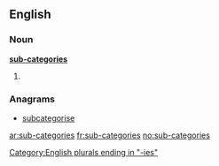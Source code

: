 ==English==

===Noun===
'''[[sub-]][[categories]]'''
# {{alternative plural of|[[sub-category]]|[[subcategories]]}}

===Anagrams===
* [[subcategorise#English|subcategorise]]

[[Category:English plurals ending in "-ies"]]

[[ar:sub-categories]]
[[fr:sub-categories]]
[[no:sub-categories]]